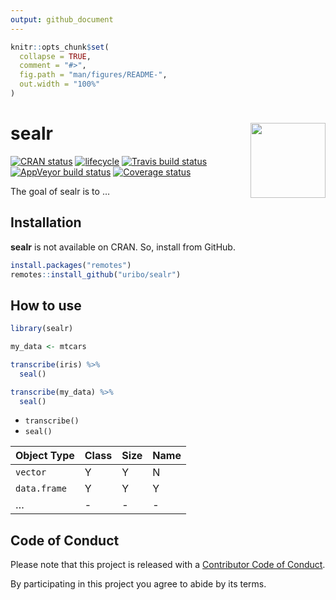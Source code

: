 ```yaml
---
output: github_document
---
```


<!-- README.md is generated from README.Rmd. Please edit that file -->

```r
knitr::opts_chunk$set(
  collapse = TRUE,
  comment = "#>",
  fig.path = "man/figures/README-",
  out.width = "100%"
)
```
# sealr <img src="man/figures/logo.png" align="right" width="120px" />

[![CRAN status](https://www.r-pkg.org/badges/version/sealr)](https://cran.r-project.org/package=sealr) [![lifecycle](https://img.shields.io/badge/lifecycle-experimental-orange.svg)](https://www.tidyverse.org/lifecycle/#experimental) [![Travis build status](https://travis-ci.org/uribo/sealr.svg?branch=master)](https://travis-ci.org/uribo/sealr) [![AppVeyor build status](https://ci.appveyor.com/api/projects/status/github/uribo/sealr?branch=master&svg=true)](https://ci.appveyor.com/project/uribo/sealr) [![Coverage status](https://codecov.io/gh/uribo/sealr/branch/master/graph/badge.svg)](https://codecov.io/github/uribo/sealr?branch=master)

The goal of sealr is to ...

## Installation

**sealr** is not available on CRAN. So, install from GitHub.

```r
install.packages("remotes")
remotes::install_github("uribo/sealr")
```

## How to use

```r
library(sealr)
```

```r
my_data <- mtcars

transcribe(iris) %>% 
  seal()

transcribe(my_data) %>% 
  seal()
```


- `transcribe()`
- `seal()`

| Object Type | Class | Size | Name |
|-------------|-------|------|------|
| `vector`     | Y    | Y    | N    |
| `data.frame` | Y    | Y    | Y    |
| ... | - | - | - |


## Code of Conduct

Please note that this project is released with a [Contributor Code of Conduct](.github/CODE_OF_CONDUCT.md).

By participating in this project you agree to abide by its terms.
